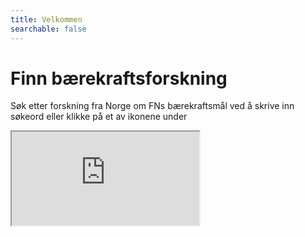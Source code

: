 ```yaml
---
title: Velkommen
searchable: false
---
```



<div className="flex flex-col items-center justify-center mt-10 mb-8 gap-8"> 
  <BaerekraftsforskningToLinjerHvitNo className="text-black dark:text-white" />
  <h1 className="sr-only">Finn bærekraftsforskning</h1>
  <p className="text-left text-lg sm:text-lg md:text-xl lg:text-xl">Søk etter forskning fra Norge om FNs bærekraftsmål ved å skrive inn søkeord eller klikke på et av ikonene under</p> 
</div>

<div className="flex flex-col">

  <HomeSearchBox />
  
  <Goals />

  <div className='overflow-hidden relative w-full'>
    <iframe src="https://uib.cloud.panopto.eu/Panopto/Pages/Embed.aspx?id=2ac55850-39e4-4810-9818-b0ce00e476fc&autoplay=false&offerviewer=false&showtitle=false&showbrand=false&captions=false&interactivity=none" 
      className='mx-auto my-10 px-0 md:px-10 aspect-video'
      width={'100%'}
      allowFullScreen 
      aria-label="Panopto Embedded Video Player"
      title='Videoveiledning for hvordan bruker bærekraftsforskning.no'
    />
  </div>

  <Features>
    <Feature>
      <h2 className="text-xl font-bold">
        <a href='/om/om-tjenesten'>Om denne tjenesten</a>
      </h2>
      Les om tjenesten, hvordan den er satt opp, og hva den dekker.
    </Feature>
    <Feature>
      <h2 className="text-xl font-bold">
        <a href='/om/om-baerekraftsmalene'>Bærekraftsmålene</a>
      </h2>
      Mer om FNs bærekraftsmål og delmålene, samt nyttige verktøy og ressurser.
    </Feature>
    <Feature>
      <h2 className="text-xl font-bold">
        <a href='statistikk/om-statistikk'>Statistikk</a>
      </h2>
      Se statistikk om Norges forskning som er knyttet til bærekraftsmålene.
    </Feature>
    <Feature>
      <h2 className="text-xl font-bold">
        <a href='/hjelp/sokehjelp'>Hjelp</a>
      </h2>
      Tips og veiledning for å bruke tjenesten, og å finne vitenskapelig litteratur.
    </Feature>
    <Feature>
      <h2 className="text-xl font-bold">
        <a href='/hjelp/ofte-stilte-sporsmal'>Ofte stilte spørsmål</a>
      </h2>
      Finn svar på vanlige spørsmål om tjenesten og søk etter bærekraftsforskning.
    </Feature>
    <Feature>
      <h2 className="text-xl font-bold">
        <a href='/sokestreng/introduksjon'>Søkestrenger</a>
      </h2>
      Dokumentasjon og søkestreng brukt for å finne publikasjoner knyttet til bærekraftsmålene. 
    </Feature>
  </Features>
</div>
